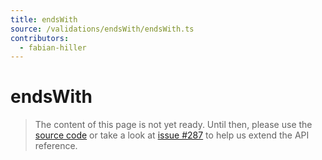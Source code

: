 ```yaml
---
title: endsWith
source: /validations/endsWith/endsWith.ts
contributors:
  - fabian-hiller
---
```


# endsWith

> The content of this page is not yet ready. Until then, please use the [source code](https://github.com/fabian-hiller/valibot/blob/main/library/src/validations/endsWith/endsWith.ts) or take a look at [issue #287](https://github.com/fabian-hiller/valibot/issues/287) to help us extend the API reference.
